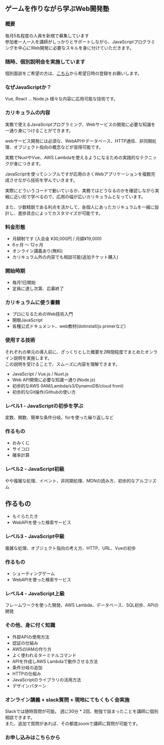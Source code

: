 ## ゲームを作りながら学ぶWeb開発塾

### 概要

毎月5名程度の人員を新規で募集しています  
参加者一人一人を講師がしっかりとサポートしながら、JavaScriptプログラミングを中心にWeb開発に必要なスキルを身に付けていただきます。

### 随時、個別説明会を実施しています

個別面談をご希望の方は、[こちら](https://forms.gle/CQN656befmhCAsvw9)から希望日時の登録をお願いします。

### なぜJavaScriptか？

Vue, React ... Node.js 様々な内容に応用可能な技術です。

### カリキュラムの内容

実務で使えるJavaScriptプログラミング、Webサービスの開発に必要な知識を一通り身につけることができます。

webサービス開発には必須な、WebAPIやデータベース、HTTP通信、非同期処理、オブジェクト指向の概念などが習得可能です。  

実務でNuxtやVue、AWS Lambdaを使えるようになるための実践的なテクニックが身につきます。  
  
JavaScriptを使ってシンプルですが応用のきくWebアプリケーションを複数完成させながら技術を学んでいきます。  

実際にどういうコードで動いているか、実務ではどうなるのかを確認しながら実戦に近い形で学べるので、応用の幅が広いカリキュラムとなっています。

また、少数精鋭である利点を活かして、各個人にあったカリキュラムを一緒に設計し、進捗具合によってカスタマイズが可能です。

### 料金形態

- 月額制です (入会金 ¥30,000円 / 月額¥19,000) 
- 6ヶ月 〜 12ヶ月
- オンライン講義あり(無料)
- カリキュラム外の内容でも相談可能(追加チケット購入)

### 開始時期

- 毎月1日開始
- 定員に達し次第、応募終了

### カリキュラムに使う書籍

- プロになるためのWeb技術入門
- 開眼JavaScript
- 各種公式ドキュメント、web教材(dotinstall/js primerなど)

### 使用する技術

それぞれの単元の導入前に、ざっくりとした概要を2時間程度でまとめたオンライン説明を実施します。  
この説明を受けることで、スムーズに内容を理解できます。

- JavaScript / Vue.js / Nuxt.js
- Web API開発に必要な知識一通り(Node.js)
- 初歩的なAWS (IAM/Lambda/s3/DynamoDB/cloud front) 
- 初歩的なGit操作/Githubの使い方

### レベル1 - JavaScriptの初歩を学ぶ

変数、関数、簡単な条件分岐、forを使った繰り返しなど

### 作るもの
- おみくじ
- サイコロ
- 確率計算

### レベル2 - JavaScript初級

やや複雑な処理、イベント、非同期処理、MDNの読み方、初歩的なアルゴリズム

## 作るもの
- もぐらたたき
- WebAPIを使った検索サービス

### レベル3 - JavaScript中級

複雑な処理、オブジェクト指向の考え方、HTTP、URL、Vueの初歩

### 作るもの

- シューティングゲーム
- WebAPIを使った検索サービス

### レベル4 - JavaScript上級

フレームワークを使った開発、AWS Lambda、データベース、SQL初歩、APIの開発

### その他、身に付く知識
- 外部APIの使用方法
- 認証の仕組み
- AWSのIAMの作り方
- よく使われるターミナルコマンド
- APIを作成しAWS Lambdaで動作させる方法
- 条件分岐の追加
- HTTPの仕組み
- JavaScriptのライブラリの活用方法
- デザインパターン

### オンライン講義 + slack質問 + 現地にてもくもく会実施

Slackでは随時質問が可能。
週に30分 * 2回、勉強で詰まったことを講師に個別相談できます。  
また、追加で質問があれば、その都度zoomで講師に質問が可能です。

### お申し込みはこちらから

